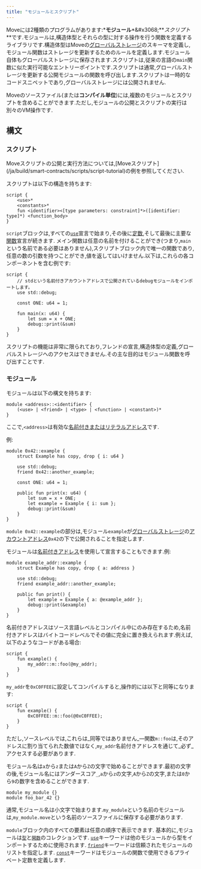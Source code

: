 ```yaml
---
title: "モジュールとスクリプト"
---
```



Moveには2種類のプログラムがあります:\***モジュール**\*\&#x3068;\*\*_スクリプト_\*\*です.モジュールは,構造体型とそれらの型に対する操作を行う関数を定義するライブラリです.構造体型はMoveの[グローバルストレージ](/ja/build/smart-contracts/book/global-storage-structure)のスキーマを定義し,モジュール関数はストレージを更新するためのルールを定義します.モジュール自体もグローバルストレージに保存されます.スクリプトは,従来の言語の`main`関数に似た実行可能なエントリーポイントです.スクリプトは通常,グローバルストレージを更新する公開モジュールの関数を呼び出します.スクリプトは一時的なコードスニペットであり,グローバルストレージには公開されません.

Moveのソースファイル(または**コンパイル単位**)には,複数のモジュールとスクリプトを含めることができます.ただし,モジュールの公開とスクリプトの実行は別々のVM操作です.

## 構文

### スクリプト

<Aside type="note">
  Moveスクリプトの公開と実行方法については,[Moveスクリプト](/ja/build/smart-contracts/scripts/script-tutorial)の例を参照してください.
</Aside>

スクリプトは以下の構造を持ちます:

```text
script {
    <use>*
    <constants>*
    fun <identifier><[type parameters: constraint]*>([identifier: type]*) <function_body>
}
```

`script`ブロックは,すべての[`use`](/ja/build/smart-contracts/book/uses)宣言で始まり,その後に[定数](/ja/build/smart-contracts/book/constants),そして最後に主要な[関数](/ja/build/smart-contracts/book/functions)宣言が続きます.
メイン関数は任意の名前を付けることができ(つまり,`main`という名前である必要はありません),スクリプトブロック内で唯一の関数であり,任意の数の引数を持つことができ,値を返してはいけません.以下は,これらの各コンポーネントを含む例です:

```move
script {
    // stdという名前付きアカウントアドレスで公開されているdebugモジュールをインポートします。
    use std::debug;

    const ONE: u64 = 1;

    fun main(x: u64) {
        let sum = x + ONE;
        debug::print(&sum)
    }
}
```

スクリプトの機能は非常に限られており,フレンドの宣言,構造体型の定義,グローバルストレージへのアクセスはできません.その主な目的はモジュール関数を呼び出すことです.

### モジュール

モジュールは以下の構文を持ちます:

```move
module <address>::<identifier> {
    (<use> | <friend> | <type> | <function> | <constant>)*
}
```

ここで,`<address>`は有効な[名前付きまたはリテラルアドレス](/ja/build/smart-contracts/book/address)です.

例:

```move
module 0x42::example {
    struct Example has copy, drop { i: u64 }

    use std::debug;
    friend 0x42::another_example;

    const ONE: u64 = 1;

    public fun print(x: u64) {
        let sum = x + ONE;
        let example = Example { i: sum };
        debug::print(&sum)
    }
}
```

`module 0x42::example`の部分は,モジュール`example`が[グローバルストレージ](/ja/build/smart-contracts/book/global-storage-structure)の[アカウントアドレス](/ja/build/smart-contracts/book/address)`0x42`の下で公開されることを指定します.

モジュールは[名前付きアドレス](/ja/build/smart-contracts/book/address)を使用して宣言することもできます.例:

```move
module example_addr::example {
    struct Example has copy, drop { a: address }

    use std::debug;
    friend example_addr::another_example;

    public fun print() {
        let example = Example { a: @example_addr };
        debug::print(&example)
    }
}
```

名前付きアドレスはソース言語レベルとコンパイル中にのみ存在するため,名前付きアドレスはバイトコードレベルでその値に完全に置き換えられます.例えば,以下のようなコードがある場合:

```move
script {
    fun example() {
        my_addr::m::foo(@my_addr);
    }
}
```

`my_addr`を`0xC0FFEE`に設定してコンパイルすると,操作的には以下と同等になります:

```move
script {
    fun example() {
        0xC0FFEE::m::foo(@0xC0FFEE);
    }
}
```

ただし,ソースレベルでは,これらは\_同等ではありません\_—関数`m::foo`は,そのアドレスに割り当てられた数値ではなく,`my_addr`名前付きアドレスを通じて\_必ず\_アクセスする必要があります.

モジュール名は`a`から`z`または`A`から`Z`の文字で始めることができます.最初の文字の後,モジュール名にはアンダースコア`_`,`a`から`z`の文字,`A`から`Z`の文字,または`0`から`9`の数字を含めることができます.

```move
module my_module {}
module foo_bar_42 {}
```

通常,モジュール名は小文字で始まります.`my_module`という名前のモジュールは,`my_module.move`という名前のソースファイルに保存する必要があります.

`module`ブロック内のすべての要素は任意の順序で表示できます.
基本的に,モジュールは[`型`](/ja/build/smart-contracts/book/structs-and-resources)と[`関数`](/ja/build/smart-contracts/book/functions)のコレクションです.
[`use`](/ja/build/smart-contracts/book/uses)キーワードは他のモジュールから型をインポートするために使用されます.
[`friend`](/ja/build/smart-contracts/book/friends)キーワードは信頼されたモジュールのリストを指定します.
[`const`](/ja/build/smart-contracts/book/constants)キーワードはモジュールの関数で使用できるプライベート定数を定義します.
